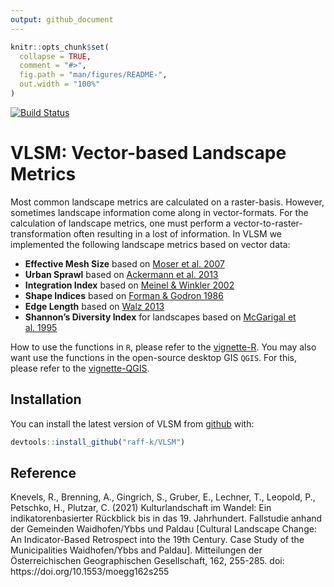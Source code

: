 ```yaml
---
output: github_document
---
```


<!-- README.md is generated from README.Rmd. Please edit that file -->

```r
knitr::opts_chunk$set(
  collapse = TRUE,
  comment = "#>",
  fig.path = "man/figures/README-",
  out.width = "100%"
)
```

[![Build Status](https://api.travis-ci.org/raff-k/VLSM.svg?branch=master)](https://travis-ci.org/raff-k/VLSM)

# VLSM: Vector-based Landscape Metrics
Most common landscape metrics are calculated on a raster-basis. However, sometimes landscape information come along in vector-formats. For the calculation of landscape metrics, one must perform a vector-to-raster-transformation often resulting in a lost of information. In VLSM we implemented the following landscape metrics based on vector data:

* **Effective Mesh Size** based on [Moser et al. 2007](https://doi.org/10.1007/s10980-006-9023-0)
* **Urban Sprawl** based on [Ackermann et al. 2013](https://www.schulthess.com/buchshop/detail/ISBN-9783784340326/Ackermann-Werne-Schweiger-Manue-Sukopp-Ulrich-fuer-Naturschutz-BfN-Bundesam-Editor/Indikatoren-zur-biologischen-Vielfalt?bpmbutton211549=1&bpmtoken=)
* **Integration Index** based on [Meinel & Winkler 2002](https://www2.ioer.de/recherche/pdf/2002_meinel_earsel.pdf)
* **Shape Indices** based on [Forman & Godron 1986](https://link.springer.com/journal/10980)
* **Edge Length** based on [Walz 2013](http://rosdok.uni-rostock.de/file/rosdok_disshab_0000000980/rosdok_derivate_0000005089/Habilitationsschrift_Walz_2013.pdf)
* **Shannon's Diversity Index** for landscapes based on [McGarigal et al. 1995](https://www.fs.usda.gov/treesearch/pubs/3064)

How to use the functions in `R`, please refer to the [vignette-R](https://github.com/raff-k/VLSM/blob/master/vignettes/vignette_R.pdf). 
You may also want use the functions in the open-source desktop GIS `QGIS`. For this, please refer to the [vignette-QGIS](https://github.com/raff-k/VLSM/blob/master/vignettes/vignette_QGIS.pdf). 

## Installation

You can install the latest version of VLSM from [github](https://github.com/raff-k/VLSM) with:


```r
devtools::install_github("raff-k/VLSM")
```



## Reference

Knevels, R., Brenning, A., Gingrich, S., Gruber, E., Lechner, T., Leopold, P., Petschko, H., Plutzar, C. (2021) Kulturlandschaft im Wandel: Ein
indikatorenbasierter Rückblick bis in das 19. Jahrhundert. Fallstudie anhand der Gemeinden Waidhofen/Ybbs und Paldau [Cultural Landscape
Change: An Indicator-Based Retrospect into the 19th Century. Case Study of the Municipalities Waidhofen/Ybbs and Paldau]. Mitteilungen der
Österreichischen Geographischen Gesellschaft, 162, 255-285. doi: https://doi.org/10.1553/moegg162s255